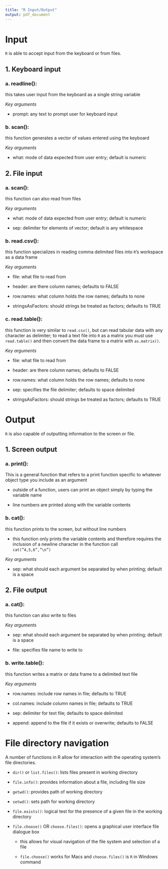 ```yaml
---
title: "R Input/Output"
output: pdf_document
---
```


# Input

`R` is able to accept input from the keyboard or from files.

## 1. Keyboard input

### a. readline(): 

this takes user input from the keyboard as a single string variable

*Key arguments*

  - prompt: any text to prompt user for keyboard input

### b. scan(): 

this function generates a vector of values entered using the keyboard

*Key arguments*

  - what: mode of data expected from user entry; default is numeric
  
## 2. File input

### a. scan(): 

this function can also read from files

*Key arguments*

  - what: mode of data expected from user entry; default is numeric 
  
  - sep: delimiter for elements of vector; default is any whitespace

### b. read.csv():

this function specializes in reading comma delimited files into `R`’s workspace as a data frame

*Key arguments*

  - file: what file to read from

  - header: are there column names; defaults to FALSE

  - row.names: what column holds the row names; defaults to none 
  
  - stringsAsFactors: should strings be treated as factors; defaults to TRUE

### c. read.table(): 

this function is very similar to `read.csv()`, but can read tabular data with any character as delimiter; to read a text file into `R` as a matrix you must use `read.table()` and then convert the data frame to a matrix with `as.matrix()`.

*Key arguments*

  - file: what file to read from

  - header: are there column names; defaults to FALSE

  - row.names: what column holds the row names; defaults to none

  - sep: specifies the file delimiter; defaults to space delimited 
  
  - stringsAsFactors: should strings be treated as factors; defaults to TRUE

# Output

`R` is also capable of outputting information to the screen or file.

## 1. Screen output

### a. print(): 

This is a general function that refers to a print function specific to
whatever object type you include as an argument

  - outside of a function, users can print an object simply by typing the variable name

  - line numbers are printed along with the variable contents

### b. cat():

this function prints to the screen, but without line numbers

  - this function only prints the variable contents and therefore requires the inclusion of a newline character in the function call
&nbsp; &nbsp; &nbsp; &nbsp; &nbsp; &nbsp; `cat(”4,5,6”,”\n”)`
     
*Key arguments*

  - sep: what should each argument be separated by when printing; default is a space

## 2. File output

### a. cat():

this function can also write to files

*Key arguments*

  - sep: what should each argument be separated by when printing; default is a space

  - file: specifies file name to write to

### b. write.table():

this function writes a matrix or data frame to a delimited text file

*Key arguments*

  - row.names: include row names in file; defaults to TRUE

  - col.names: include column names in file; defaults to TRUE

  - sep: delimiter for text file; defaults to space delimited

  - append: append to the file if it exists or overwrite; defaults to FALSE

# File directory navigation

A number of functions in R allow for interaction with the operating system’s file directories.

  - `dir()` or `list.files()`: lists files present in working directory

  - `file.info()`: provides information about a file, including file size

  - `getwd()`: provides path of working directory

  - `setwd()`: sets path for working directory

  - `file.exists()`: logical test for the presence of a given file in the working directory 
  
  - `file.choose()` OR `choose.files()`: opens a graphical user interface file dialogue box
    
    + this allows for visual navigation of the file system and selection of a file
    
    + `file.choose()` works for Macs and `choose.files()` is `R` in Windows command